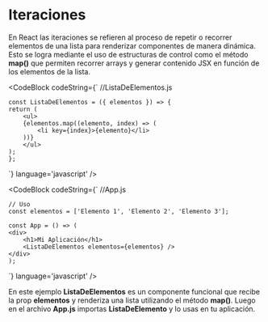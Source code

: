
# Iteraciones

En React las iteraciones se refieren al proceso de repetir o recorrer elementos de una lista para renderizar componentes de manera dinámica. 
Esto se logra mediante el uso de estructuras de control como el método **map()** que permiten recorrer arrays y generar contenido JSX en función de los elementos de la lista.

<CodeBlock
  codeString={`
    //ListaDeElementos.js

    const ListaDeElementos = ({ elementos }) => {
    return (
        <ul>
        {elementos.map((elemento, index) => (
            <li key={index}>{elemento}</li>
        ))}
        </ul>
    );
    };

  `} 
  language='javascript'
/>

<CodeBlock
  codeString={`
    //App.js

    // Uso
    const elementos = ['Elemento 1', 'Elemento 2', 'Elemento 3'];

    const App = () => (
    <div>
        <h1>Mi Aplicación</h1>
        <ListaDeElementos elementos={elementos} />
    </div>
    );

  `} 
  language='javascript'
/>

En este ejemplo **ListaDeElementos** es un componente funcional que recibe la prop **elementos** y renderiza una lista utilizando el método **map()**. 
Luego en el archivo **App.js** importas **ListaDeElemento** y lo usas en tu aplicación.